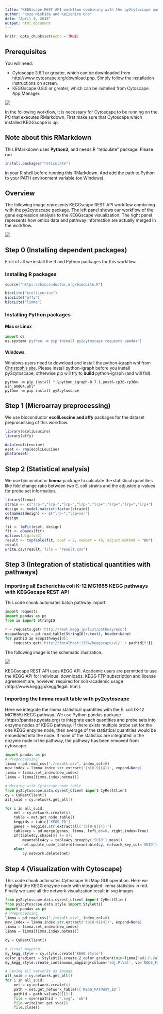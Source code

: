 ```yaml
---
title: "KEGGscape REST API workflow combining with the py2cytoscape package"
author: "Kozo Nishida and Keiichiro Ono"
date: "April 3, 2018"
output: html_document
---
```


```r
knitr::opts_chunk$set(echo = TRUE)
```

## Prerequisites

You will need:

- Cytoscape 3.6.1 or greater, which can be downloaded from http://www.cytoscape.org/download.php. Simply follow the installation instructions on screen.
- KEGGscape 0.8.0 or greater, which can be instelled from Cytoscape App Manager.

![](https://github.com/idekerlab/KEGGscape/blob/master/usecase/figures/keggscape-in-appmanager.PNG)

In the following workflow, it is necessary for Cytoscape to be running on the PC that executes RMarkdown.
First make sure that Cytoscape which installed KEGGscape is up.

## Note about this RMarkdown
This RMarkdown uses **Python3**, and needs R "reticulate" package.
Please run
```r
install.packages("reticulate")
```
in your R shell before running this RMarkdown.
And add the path to Python to your PATH environment variable (on Windows).


## Overview

The following image represents KEGGscape REST API workflow combining with the py2cytoscape package. The left panel shows
our workflow of the gene expression analysis to the KEGGscape visualization. The right panel represents how
omics data and pathway information are actually merged in the workflow.

![](figures/fig1.png)

## Step 0 (Installing dependent packages)
First of all we install the R and Python packages for this workflow.

### Installing R packages

```r
source("https://bioconductor.org/biocLite.R")

biocLite("ecoliLeucine")
biocLite("affy")
biocLite("limma")
```

### Installing Python packages

#### Mac or Linux

```python
import os
os.system('python -m pip install py2cytoscape requests pandas')
```

#### Windows

Windows users need to download and install the python-igraph whl from [Christoph’s site](http://www.lfd.uci.edu/~gohlke/pythonlibs/#python-igraph).
Please install python-igraph before you install py2cytoscape, otherwise pip will try to **build** python-igraph (and will fail). 

```
python -m pip install ".\python_igraph-0.7.1.post6-cp36-cp36m-win_amd64.whl"
python -m pip install py2cytoscape
```

## Step 1 (Microarray preprocessing)
We use bioconductor **ecoliLeucine and affy** packages for the dataset preprocessing of this workflow.

```r
library(ecoliLeucine)
library(affy)

data(ecoliLeucine)
eset <- rma(ecoliLeucine)
pData(eset)
```

## Step 2 (Statistical analysis)

We use bioconductor **limma** package to calculate the statistical quantities like fold change ratio between two E. coli strains and the adjusted p-values for probe set information.

```r
library(limma)
strain <- c("lrp-","lrp-","lrp-","lrp-","lrp+","lrp+","lrp+","lrp+")
design <- model.matrix(~factor(strain))
colnames(design) <- c("lrp-","lrp+vs-")
design

fit <- lmFit(eset, design)
fit <- eBayes(fit)
options(digits=2)
result <- topTable(fit, coef = 2, number = 40, adjust.method = "BH")
result
write.csv(result, file = "result.csv")
```

## Step 3 (Integration of statistical quantities with pathways)

### Importing all Escherichia coli K-12 MG1655 KEGG pathways with KEGGscape REST API

This code chunk automates batch pathway import. 

```python
import requests
import pandas as pd
from io import StringIO

r = requests.get('http://rest.kegg.jp/list/pathway/eco')
ecopathways = pd.read_table(StringIO(r.text), header=None)
for pathid in ecopathways[0]:
    requests.get('http://localhost:1234/keggscape/v1/' + pathid[5:])
```

The following image is the schematic illustration.

![](figures/fig2.png)

KEGGscape REST API uses KEGG API.
Academic users are permitted to use the KEGG API for individual downloads. KEGG FTP subscription and
license agreement are, however, required for non-academic usage (http://www.kegg.jp/kegg/legal.
html).


### Importing the limma result table with py2cytoscape

Here we integrate the limma statistical quantities with the E. coli (K-12 MG1655) KEGG pathway.
We use Python pandas package (https://pandas.pydata.org) to integrate each quantities and probe sets into enzyme nodes of KEGG pathway. If there exists multiple probe set for the one KEGG enzyme node, then average of the statistical quantities would be embedded into the node.
If none of the statistics are integrated in the enzyme node in the pathway, the pathway has been removed from cytoscape.


```python
import pandas as pd
# Preprocessing
limma = pd.read_csv("./result.csv", index_col=0)
new_index = limma.index.str.extract('(b[0-9]{4})', expand=None)
limma = limma.set_index(new_index)
limma = limma[limma.index.notna()]

# Merging with Cytoscape node table
from py2cytoscape.data.cyrest_client import CyRestClient
cy = CyRestClient()
all_suid = cy.network.get_all()

for i in all_suid:
    net = cy.network.create(i)
    table = net.get_node_table()
    keggids = table['KEGG_ID']
    genes = keggids.str.extractall('(b[0-9]{4})')
    table4cy = pd.merge(genes, limma, left_on=0, right_index=True)
    if(table4cy.shape[0] != 0):
        meantable4cy = table4cy.groupby('SUID').mean()
        net.update_node_table(df=meantable4cy, network_key_col='SUID')
    else:
        cy.network.delete(net)
```

## Step 4 (Visualization with Cytoscape)

This code chunk automates Cytoscape VizMap GUI operation.
Here we highlight the KEGG enzyme node with integrated limma statistics in red.
Finally we save all the network visualization result in svg images.

```python
from py2cytoscape.data.cyrest_client import CyRestClient
from py2cytoscape.data.style import StyleUtil
import pandas as pd
# Preprocessing
limma = pd.read_csv("./result.csv", index_col=0)
new_index = limma.index.str.extract('(b[0-9]{4})', expand=None)
limma = limma.set_index(new_index)
limma = limma[limma.index.notna()]

cy = CyRestClient()

# Vizual mapping
my_kegg_style = cy.style.create('KEGG Style')
color_gradient = StyleUtil.create_2_color_gradient(min=limma['adj.P.Val'].min(), max=limma['adj.P.Val'].max(), colors=('red', 'white'))
my_kegg_style.create_continuous_mapping(column='adj.P.Val', vp='NODE_FILL_COLOR', col_type='Double', points=color_gradient)

# Saving all networks as images
all_suid = cy.network.get_all()
for i in all_suid:
    net = cy.network.create(i)
    path = net.get_network_table()['KEGG_PATHWAY_ID']
    pathid = path.values[0][5:]
    file = open(pathid + ".svg", 'wb')
    file.write(net.get_svg())
    file.close()
```
